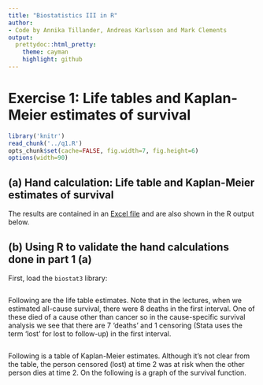 ```yaml
---
title: "Biostatistics III in R"
author:
- Code by Annika Tillander, Andreas Karlsson and Mark Clements
output:
  prettydoc::html_pretty:
    theme: cayman
    highlight: github
---
```


# Exercise 1: Life tables and Kaplan-Meier estimates of survival #

```r
library('knitr')
read_chunk('../q1.R')
opts_chunk$set(cache=FALSE, fig.width=7, fig.height=6)
options(width=90)
```

## (a) Hand calculation: Life table and Kaplan-Meier estimates of survival ##

The results are contained in an [Excel file](exercise1.xls) and are also shown in the R
    output below.

## (b) Using R to validate the hand calculations done in part 1 (a) ##

First, load the `biostat3` library:

```r
```

Following are the life table estimates. Note that in the lectures,
    when we estimated all-cause survival, there were 8 deaths in the
    first interval. One of these died of a cause other than cancer so in
    the cause-specific survival analysis we see that there are 7
    ‘deaths’ and 1 censoring (Stata uses the term ‘lost’ for lost
    to follow-up) in the first interval.

```r
```

Following is a table of Kaplan-Meier estimates. Although it’s not
    clear from the table, the person censored (lost) at time 2 was at
    risk when the other person dies at time 2. On the following is
    a graph of the survival function.

```r
```

